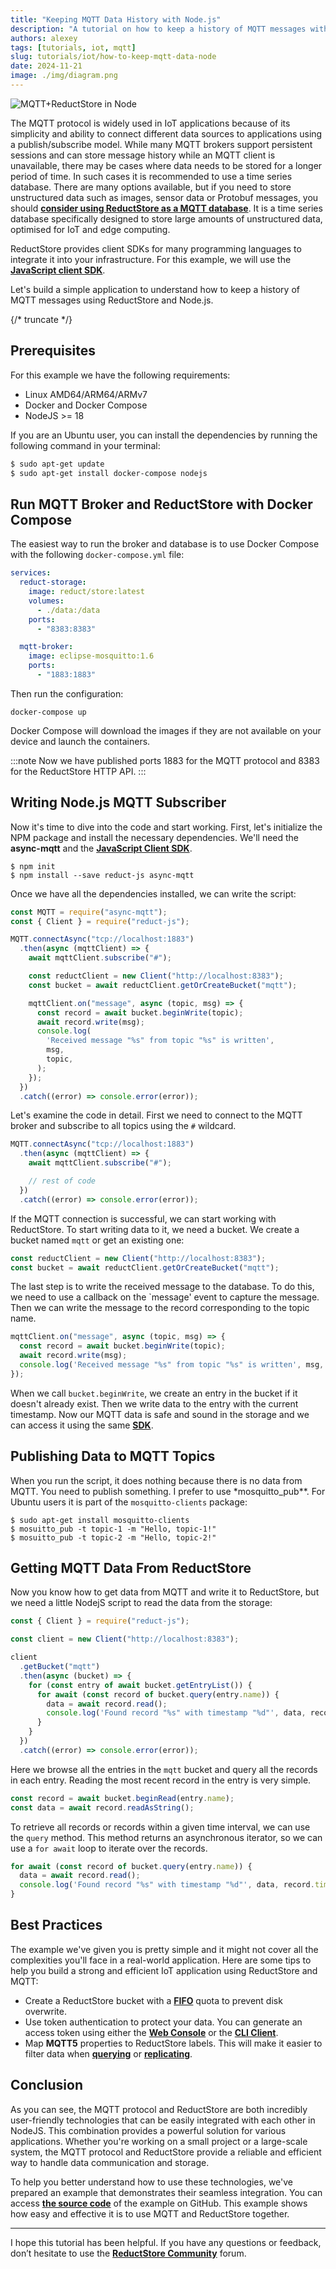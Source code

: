 ```yaml
---
title: "Keeping MQTT Data History with Node.js"
description: "A tutorial on how to keep a history of MQTT messages with Node.js by using the ReductStore Client SDK for JavaScript."
authors: alexey
tags: [tutorials, iot, mqtt]
slug: tutorials/iot/how-to-keep-mqtt-data-node
date: 2024-11-21
image: ./img/diagram.png
---
```


![MQTT+ReductStore in Node](./img/diagram.png)

The MQTT protocol is widely used in IoT applications because of its simplicity and ability to connect different data sources to applications using a publish/subscribe model. While many MQTT brokers support persistent sessions and can store message history while an MQTT client is unavailable, there may be cases where data needs to be stored for a longer period of time. In such cases it is recommended to use a time series database. There are many options available, but if you need to store unstructured data such as images, sensor data or Protobuf messages, you should [**consider using ReductStore as a MQTT database**](/). It is a time series database specifically designed to store large amounts of unstructured data, optimised for IoT and edge computing.

ReductStore provides client SDKs for many programming languages to integrate it into your infrastructure. For this example, we will use the [**JavaScript client SDK**](https://github.com/reductstore/reduct-js).

Let's build a simple application to understand how to keep a history of MQTT messages using ReductStore and Node.js.

{/* truncate */}

## Prerequisites

For this example we have the following requirements:

- Linux AMD64/ARM64/ARMv7
- Docker and Docker Compose
- NodeJS >= 18

If you are an Ubuntu user, you can install the dependencies by running the following command in your terminal:

```bash
$ sudo apt-get update
$ sudo apt-get install docker-compose nodejs
```

## Run MQTT Broker and ReductStore with Docker Compose

The easiest way to run the broker and database is to use Docker Compose with the following `docker-compose.yml` file:

```yaml
services:
  reduct-storage:
    image: reduct/store:latest
    volumes:
      - ./data:/data
    ports:
      - "8383:8383"

  mqtt-broker:
    image: eclipse-mosquitto:1.6
    ports:
      - "1883:1883"
```

Then run the configuration:

```
docker-compose up
```

Docker Compose will download the images if they are not available on your device and launch the containers.

:::note
Now we have published ports 1883 for the MQTT protocol and 8383 for the ReductStore HTTP API.
:::

## Writing Node.js MQTT Subscriber

Now it's time to dive into the code and start working. First, let's initialize the NPM package and install the necessary dependencies. We'll need the **async-mqtt** and the [**JavaScript Client SDK**](https://www.npmjs.com/package/reduct-js).

```
$ npm init
$ npm install --save reduct-js async-mqtt
```

Once we have all the dependencies installed, we can write the script:

```jsx
const MQTT = require("async-mqtt");
const { Client } = require("reduct-js");

MQTT.connectAsync("tcp://localhost:1883")
  .then(async (mqttClient) => {
    await mqttClient.subscribe("#");

    const reductClient = new Client("http://localhost:8383");
    const bucket = await reductClient.getOrCreateBucket("mqtt");

    mqttClient.on("message", async (topic, msg) => {
      const record = await bucket.beginWrite(topic);
      await record.write(msg);
      console.log(
        'Received message "%s" from topic "%s" is written',
        msg,
        topic,
      );
    });
  })
  .catch((error) => console.error(error));
```

Let's examine the code in detail. First we need to connect to the MQTT broker and subscribe to all topics using the `#` wildcard.

```jsx
MQTT.connectAsync("tcp://localhost:1883")
  .then(async (mqttClient) => {
    await mqttClient.subscribe("#");

    // rest of code
  })
  .catch((error) => console.error(error));
```

If the MQTT connection is successful, we can start working with ReductStore. To start writing data to it, we need a bucket. We create a bucket named `mqtt` or get an existing one:

```jsx
const reductClient = new Client("http://localhost:8383");
const bucket = await reductClient.getOrCreateBucket("mqtt");
```

The last step is to write the received message to the database. To do this, we need to use a callback on the `message' event to capture the message. Then we can write the message to the record corresponding to the topic name.

```jsx
mqttClient.on("message", async (topic, msg) => {
  const record = await bucket.beginWrite(topic);
  await record.write(msg);
  console.log('Received message "%s" from topic "%s" is written', msg, topic);
});
```

When we call `bucket.beginWrite`, we create an entry in the bucket if it doesn't already exist. Then we write data to the entry with the current timestamp. Now our MQTT data is safe and sound in the storage and we can access it using the same [**SDK**](https://github.com/reductstore/reduct-js).

## Publishing Data to MQTT Topics

When you run the script, it does nothing because there is no data from MQTT. You need to publish something. I prefer to use \*mosquitto_pub\*\*. For Ubuntu users it is part of the `mosquitto-clients` package:

```
$ sudo apt-get install mosquitto-clients
$ mosuitto_pub -t topic-1 -m "Hello, topic-1!"
$ mosuitto_pub -t topic-2 -m "Hello, topic-2!"
```

## Getting MQTT Data From ReductStore

Now you know how to get data from MQTT and write it to ReductStore, but we need a little NodejS script to read the data from the storage:

```jsx
const { Client } = require("reduct-js");

const client = new Client("http://localhost:8383");

client
  .getBucket("mqtt")
  .then(async (bucket) => {
    for (const entry of await bucket.getEntryList()) {
      for await (const record of bucket.query(entry.name)) {
        data = await record.read();
        console.log('Found record "%s" with timestamp "%d"', data, record.time);
      }
    }
  })
  .catch((error) => console.error(error));
```

Here we browse all the entries in the `mqtt` bucket and query all the records in each entry. Reading the most recent record in the entry is very simple.

```jsx
const record = await bucket.beginRead(entry.name);
const data = await record.readAsString();
```

To retrieve all records or records within a given time interval, we can use the `query` method. This method returns an asynchronous iterator, so we can use a `for await` loop to iterate over the records.

```jsx
for await (const record of bucket.query(entry.name)) {
  data = await record.read();
  console.log('Found record "%s" with timestamp "%d"', data, record.time);
}
```

## Best Practices

The example we've given you is pretty simple and it might not cover all the complexities you'll face in a real-world application. Here are some tips to help you build a strong and efficient IoT application using ReductStore and MQTT:

- Create a ReductStore bucket with a **[FIFO](/docs/guides/buckets#quota-type)** quota to prevent disk overwrite.
- Use token authentication to protect your data. You can generate an access token using either the **[Web Console](https://github.com/reductstore/web-console)** or the **[CLI Client](https://github.com/reductstore/reduct-cli)**.
- Map **MQTT5** properties to ReductStore labels. This will make it easier to filter data when **[querying](/docs/guides/data-querying)** or **[replicating](/docs/guides/data-replication)**.

## Conclusion

As you can see, the MQTT protocol and ReductStore are both incredibly user-friendly technologies that can be easily integrated with each other in NodeJS. This combination provides a powerful solution for various applications. Whether you're working on a small project or a large-scale system, the MQTT protocol and ReductStore provide a reliable and efficient way to handle data communication and storage.

To help you better understand how to use these technologies, we've prepared an example that demonstrates their seamless integration. You can access **[the source code](https://github.com/reductstore/reduct-mqtt-example)** of the example on GitHub. This example shows how easy and effective it is to use MQTT and ReductStore together.

---

I hope this tutorial has been helpful. If you have any questions or feedback, don’t hesitate to use the [**ReductStore Community**](https://community.reduct.store/signup) forum.
